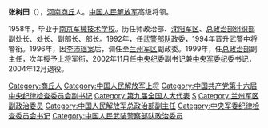 {{中国人民解放军将领
| name = 张树田
| image name = 
| width = 
| job = [[中国人民武装警察部队|中国人民武装警察部队]]第五任政治委员
| job2 = 
| period = 1992年12月-1996年2月
| birthname = 
| other_names = 
| foreign_names =
| english_names =
| Sex = 男
| date of birth = 1939年9月
| place of birth = {{ROC-1928}}[[河南|河南]][[商丘|商丘]]
| date of death =  
| place of death = 
| nationality = {{PRC}}
| residence = {{PRC}}[[北京市|北京市]]
| languages = 
| height = 
| weight = 
| party = {{CPC}}
| rank = 上将
| spouse = 
| relatives = 
| educate = 
*中国人民解放军南京军械技术学校
| past = 
| work =
| award = 
| rankrecord= 
*1988年被授予大校军衔
*1991年6月晋升少将军衔
*1992年12月改为武警少将警衔
*1994年9月晋升武警中将警衔
*1996年2月改为中将军衔
*2000年6月晋升上将军衔
}}

'''张树田'''（{{bd|1939年|||catIdx=}}），[[河南省|河南]][[商丘市|商丘]]人。[[中国人民解放军|中国人民解放军]]高级将领。

1958年，毕业于[[中国人民解放军陆军勤务学院|南京军械技术学校]]。历任师政治部、[[中国人民解放军沈阳军区|沈阳军区]]、[[中央军委政治工作部组织局|总政治部组织部]]副处长、处长、副部长、部长。1992年，任[[中国人民武装警察部队|武警部队]]政委，1994年晋升武警中将警衔。1996年，因[[李沛瑤|李沛瑶案]]后，调任至[[中国人民解放军兰州军区|兰州军区]]副政委。1999年，任[[中国人民解放军总政治部|总政治部]]副主任，次年授予[[中国人民解放军上将|上将]]军衔，2002年11月任[[中国共产党中央纪律检查委员会|中央纪委]]副书记兼[[中央军委纪律检查委员会|中央军委纪委]]书记，2004年12月退役。{{start box}}
{{s-ppo|cpc}}
{{s-before|[[徐才厚|徐才厚]]}}
{{s-title|[[中央军委纪律检查委员会|中国共产党中央军事委员会纪律检查委员会]]书记<br /><small>（总政治部常务副主任兼任）</small>|2002年-2004年}}
{{s-after|[[孙忠同|孙忠同]]}}
{{s-mil|pla}}
{{s-before|[[徐寿增|徐寿增]]}}
{{s-title|[[中国人民武装警察部队|中国人民武装警察部队]]政治委员|1992年12月-1996年2月}}  
{{s-after|[[徐永清|徐永清]]}}
{{end box}}
{{中国人民武装警察部队政治委员}}
{{中国人民解放军上将/2000}}

[[Category:商丘人|Category:商丘人]]
[[Category:中国人民解放军上将|Category:中国人民解放军上将]]
[[Category:中国共产党第十六届中央纪律检查委员会副书记|Category:中国共产党第十六届中央纪律检查委员会副书记]]
[[Category:第九届全国人大代表|Category:第九届全国人大代表]]
[[Category:张姓|S]]
[[Category:兰州军区副政治委员|Category:兰州军区副政治委员]]
[[Category:中国人民解放军总政治部副主任|Category:中国人民解放军总政治部副主任]]
[[Category:中央军委纪律检查委员会书记|Category:中央军委纪律检查委员会书记]]
[[Category:中国人民武装警察部队政治委员|Category:中国人民武装警察部队政治委员]]